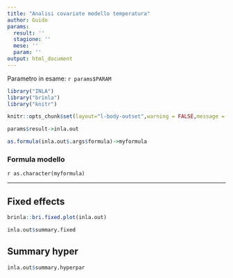 ```yaml
---
title: "Analisi covariate modello temperatura"
author: Guido
params:
  result: ''
  stagione: ''
  mese: ''
  param: ''
output: html_document
---
```


Parametro in esame: `r params$PARAM`


```r
library("INLA")
library("brinla")
library("knitr")

knitr::opts_chunk$set(layout="l-body-outset",warning = FALSE,message = FALSE,echo=FALSE,fig.height=4,include = FALSE,eval = TRUE)
```

```r
params$result->inla.out
```


```r
as.formula(inla.out$.args$formula)->myformula
```

### Formula modello

`r as.character(myformula)`

---


## Fixed effects

```r
brinla::bri.fixed.plot(inla.out)
```


```r
inla.out$summary.fixed
```

## Summary hyper

```r
inla.out$summary.hyperpar
```

